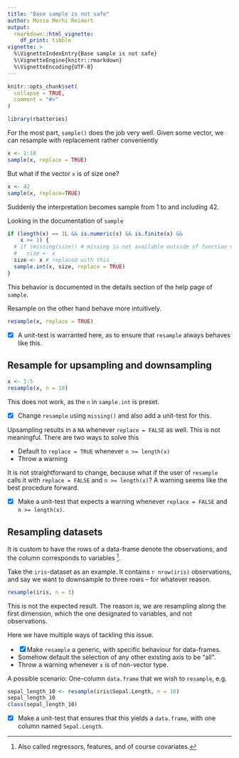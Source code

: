 ```yaml
---
title: "Base sample is not safe"
author: Mossa Merhi Reimert
output: 
  rmarkdown::html_vignette:
    df_print: tibble
vignette: >
  %\VignetteIndexEntry{Base sample is not safe}
  %\VignetteEngine{knitr::rmarkdown}
  %\VignetteEncoding{UTF-8}
---
```


```r
knitr::opts_chunk$set(
  collapse = TRUE,
  comment = "#>"
)
```

```r
library(rbatteries)
```

For the most part, `sample()` does the job very well. Given some vector, we can
resample with replacement rather conveniently

```r
x <- 1:10
sample(x, replace = TRUE)
```

But what if the vector `x` is of size one?

```r
x <- 42
sample(x, replace=TRUE)
```

Suddenly the interpretation becomes sample from 1 to and including 42.

Looking in the documentation of `sample`

```r
if (length(x) == 1L && is.numeric(x) && is.finite(x) && 
    x >= 1) {
  # if (missing(size)) # missing is not available outside of function decl.
  #   size <- x
  size <- x # replaced with this 
  sample.int(x, size, replace = TRUE) 
}
```

This behavior is documented in the details section of the help page of `sample`.

Resample on the other hand behave more intuitively.

```r
resample(x, replace = TRUE)
```

- [x] A unit-test is warranted here, as to ensure that `resample` always
      behaves like this.

## Resample for upsampling and downsampling

```r
x <- 1:5
resample(x, n = 10)
```

This does not work, as the `n` in `sample.int` is preset.

- [x] Change `resample` using `missing()` and also add a unit-test for this.

Upsampling results in a `NA` whenever `replace = FALSE` as well. This is not
meaningful. There are two ways to solve this 

- Default to `replace = TRUE` whenever `n >= length(x)`
- Throw a warning

It is not straightforward to change, because what if the user of `resample` calls
it with `replace = FALSE` and `n >= length(x)`? A warning seems like the best
procedure forward. 

- [x] Make a unit-test that expects a warning whenever `replace = FALSE` and 
`n >= length(x)`. 


## Resampling datasets

It is custom to have the rows of a data-frame denote the observations, and the
column corresponds to variables [^regressors].

[^regressors]: Also called regressors, features, and of course covariates. 

Take the `iris`-dataset as an example. It contains `r nrow(iris)` observations,
and say we want to downsample to three rows -- for whatever reason.

```r
resample(iris, n = 3)
```

This is not the expected result. The reason is, we are resampling along the first
dimension, which the one designated to variables, and not observations.

Here we have multiple ways of tackling this issue.

- [x] Make `resample` a generic, with specific behaviour for data-frames.
- Somehow default the selection of any other existing axis to be "all".
- Throw a warning whenever `x` is of non-vector type.


A possible scenario: One-column `data.frame` that we wish to `resample`, e.g.

```r
sepal_length_10 <- resample(iris$Sepal.Length, n = 10)
sepal_length_10
class(sepal_length_10)
```

- [x] Make a unit-test that ensures that this yields a `data.frame`, with one column named `Sepal.Length`.



